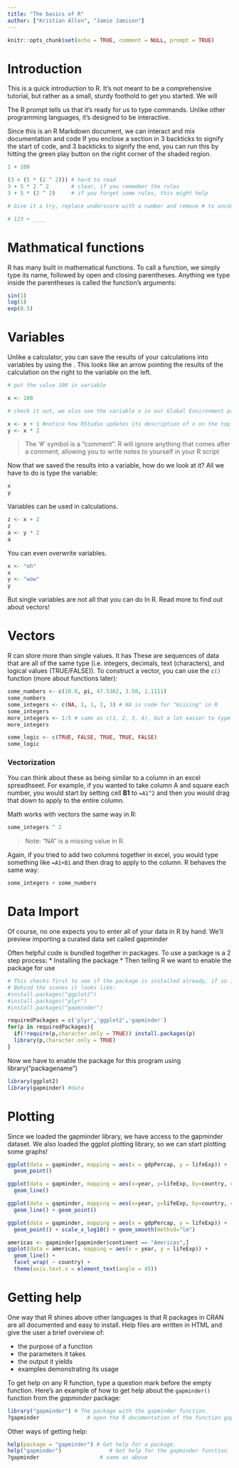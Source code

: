 ```yaml
---
title: "The basics of R"
author: ["Kristian Allen", "Jamie Jamison"]
---
```


```r
knitr::opts_chunk$set(echo = TRUE, comment = NULL, prompt = TRUE)

```

Introduction
===============

This is a quick introduction to R. It's not meant to be a comprehensive
tutorial, but rather as a small, sturdy foothold to get you started. We will

The R prompt tells us that it's ready for us to type commands. Unlike other
programming languages, it's designed to be interactive.

Since this is an R Markdown document, we can interact and mix documentation and code
If you enclose a section in 3 backticks to signify the start of code, and 3 backticks
to signify the end, you can run this by hitting the green play button on the right 
corner of the shaded region.

```r
1 + 100
```

```r
(3 + (5 * (2 ^ 2))) # hard to read
3 + 5 * 2 ^ 2       # clear, if you remember the rules
3 + 5 * (2 ^ 2)     # if you forget some rules, this might help
```

```r

# Give it a try, replace underscore with a number and remove # to uncomment

# 123 + ____


```

Mathmatical functions
===============

R has many built in mathematical functions. To call a function, we simply type its name, followed by open and closing parentheses. Anything we type inside the parentheses is called the function’s arguments:

```r
sin(1)
log(1)
exp(0.5)
```


Variables
===============

Unlike a calculator, you can save the results of your calculations into
variables by using the . This
looks like an arrow pointing the results of the calculation on the right to the
variable on the left.

```r
# put the value 100 in variable

x <- 100

# check it out, we also see the variable x in our Global Environment pane under Values
```

```r
x <- x + 1 #notice how RStudio updates its description of x on the top right tab
y <- x * 2
```

> The '#' symbol is a "comment". R will ignore anything that comes after a
> comment, allowing you to write notes to yourself in your R script

Now that we saved the results into a variable, how do we look at it? All we have
to do is type the variable:

```r
x
y
```

Variables can be used in calculations.

```r
z <- x + 2
z
a <- y * 2
a
```

You can even overwrite variables.

```r
x <- "oh"
x
y <- "wow"
y
```

But single variables are not all that you can do In R. Read more to find out
about vectors!

Vectors
===============

R can store more than single values. It has 
These are sequences of data that are all of the same type (i.e. integers,
decimals, text (characters), and logical values (TRUE/FALSE)). To construct a 
vector, you can use the `c()` function (more about functions later):

```r
some_numbers <- c(10.0, pi, 47.5362, 3.50, 1.1111)
some_numbers  
some_integers <- c(NA, 1, 1, 2, 3) # NA is code for "missing" in R
some_integers 
more_integers <- 1:5 # same as c(1, 2, 3, 4), but a lot easier to type!
more_integers

some_logic <- c(TRUE, FALSE, TRUE, TRUE, FALSE)
some_logic
```


### Vectorization

You can think about these as being similar to a column in an excel spreadhseet.
For example, if you wanted to take column A and square each number, you would
start by setting cell **B1** to `=A1^2` and then you would drag that down to
apply to the entire column.

Math works with vectors the same way in R:

```r
some_integers ^ 2
```

> Note: "NA" is a missing value in R.

Again, if you tried to add two columns together in excel, you would type 
something like `=A1+B1` and then drag to apply to the column. R behaves the 
same way:

```r
some_integers + some_numbers
```

Data Import
===============

Of course, no one expects you to enter all of your data in R by hand. 
We'll preview importing a curated data set called gapminder

Often helpful code is bundled together in packages. To use a package
is a 2 step process:
* Installing the package
* Then telling R we want to enable the package for use

```r

# This checks first to see if the package is installed already, if so it skips
# Behind the scenes it looks like:
#install.packages("ggplot2")
#install.packages("plyr")
#install.packages("gapminder")

requiredPackages = c('plyr','ggplot2','gapminder')
for(p in requiredPackages){
  if(!require(p,character.only = TRUE)) install.packages(p)
  library(p,character.only = TRUE)
}

```

Now we have to enable the package for this program using library("packagename")

```r
library(ggplot2)
library(gapminder) #data

```

Plotting
=============

Since we loaded the gapminder library, we have access to the gapminder dataset.
We also loaded the ggplot plotting library, so we can start plotting some graphs!

```r
ggplot(data = gapminder, mapping = aes(x = gdpPercap, y = lifeExp)) +
  geom_point()
```


```r
ggplot(data = gapminder, mapping = aes(x=year, y=lifeExp, by=country, color=continent)) +
  geom_line()

```


```r
ggplot(data = gapminder, mapping = aes(x=year, y=lifeExp, by=country, color=continent)) +
  geom_line() + geom_point()

```

```r
ggplot(data = gapminder, mapping = aes(x = gdpPercap, y = lifeExp)) +
  geom_point() + scale_x_log10() + geom_smooth(method="lm")

```

```r
americas <- gapminder[gapminder$continent == "Americas",]
ggplot(data = americas, mapping = aes(x = year, y = lifeExp)) +
  geom_line() + 
  facet_wrap( ~ country) + 
  theme(axis.text.x = element_text(angle = 45))

```

Getting help
===============

One way that R shines above other languages is that R packages in CRAN are all
documented and easy to install. Help files are written in HTML and give the user
a brief overview of:

 - the purpose of a function
 - the parameters it takes
 - the output it yields
 - examples demonstrating its usage

To get help on any R function, type a question mark before the empty function. 
Here's an example of how to get help about the `gapminder()` function from the
*gapminder* package:

```r
library("gapminder") # The package with the gapminder function.
?gapminder               # open the R documentation of the function gapminder()
```

Other ways of getting help:

```r
help(package = "gapminder") # Get help for a package.
help("gapminder")               # Get help for the gapminder function
?gapminder                   # same as above

```


